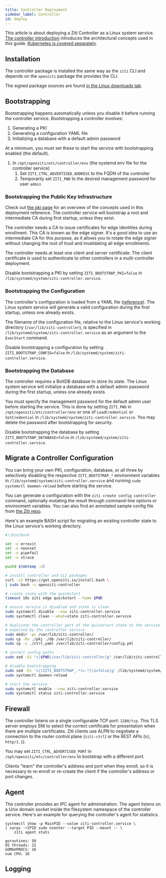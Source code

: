 ---
title: Controller Deployment
sidebar_label: Controller
id: deploy
---


This article is about deploying a Ziti Controller as a Linux system service. [The controller introduction](/learn/introduction/03-components.md#openziti-controller) introduces the architectural concepts used in this guide. [Kubernetes is covered separately](/guides/kubernetes/hosting/kubernetes-controller.mdx).

## Installation

The controller package is installed the same way as the `ziti` CLI and depends on the `openziti` package the provides the CLI.

The signed package sources are found [in the Linux downloads tab](/downloads.mdx?os=Linux).

## Bootstrapping

Bootstrapping happens automatically unless you disable it before running the controller service. Bootstrapping a controller involves:

1. Generating a PKI
1. Generating a configuration YAML file
1. Initializing a database with a default admin password

At a minimum, you must set these to start the service with bootstrapping enabled (the default).

1. In `/opt/openziti/etc/controller/env` (the systemd env file for the controller service)
    1. Set `ZITI_CTRL_ADVERTISED_ADDRESS` to the FQDN of the controller
    1. Temporarily set `ZITI_PWD` to the desired management password for user `admin`

### Bootstrapping the Public Key Infrastructure

Check out [the pki page](/learn/core-concepts/pki.md) for an overview of the concepts used in this deployment reference. The controller service will bootstrap a root and intermediate CA during first startup, unless they exist. 

The controller needs a CA to issue certificates for edge identities during enrollment. This CA is known as the edge signer. It's a good idea to use an intermediate CA for this purpose, as it allows you to rotate the edge signer without changing the root of trust and invalidating all edge enrollments.

The controller needs at least one client and server certificate. The client certificate is used to authenticate to other controllers in a multi-controller deployment.

Disable bootstrapping a PKI by setting `ZITI_BOOTSTRAP_PKI=false` in `/lib/systemd/system/ziti-controller.service`.

### Bootstrapping the Configuration

The controller's configuration is loaded from a YAML file ([reference](/reference/30-configuration/controller.md)). The Linux system service will generate a valid configuration during the first startup, unless one already exists. 

The filename of the configuration file, relative to the Linux service's working directory (`/var/lib/ziti-controller`), is specified in `/lib/systemd/system/ziti-controller.service` as an argument to the `ExecStart` command.

Disable bootstrapping a configuration by setting `ZITI_BOOTSTRAP_CONFIG=false` in `/lib/systemd/system/ziti-controller.service`.

### Bootstrapping the Database

The controller requires a BoltDB database to store its state. The Linux system service will initialize a database with a default admin password during the first startup, unless one already exists.

You must specify the management password for the default admin user before starting the service. This is done by setting `ZITI_PWD` in `/opt/openziti/etc/controller/env` or one of `LoadCredential` or `SetCredential` in `/lib/systemd/system/ziti-controller.service`. You may delete the password after bootstrapping for security.

Disable bootstrapping the database by setting `ZITI_BOOTSTRAP_DATABASE=false` in `/lib/systemd/system/ziti-controller.service`.

## Migrate a Controller Configuration

You can bring your own PKI, configuration, database, or all three by selectively disabling the respective `ZITI_BOOTSTRAP_*` environment variables in `/lib/systemd/system/ziti-controller.service` and running `sudo systemctl daemon-reload` before starting the service.

You can generate a configuration with the `ziti create config controller` command, optionally mutating the result through command-line options or environment variables. You can also find an annotated sample config file from [the Ziti repo](https://github.com/openziti/ziti/blob/main/etc/ctrl.with.edge.yml).

Here's an example BASH script for migrating an existing controller state to the Linux service's working directory.

```bash
#!/bin/bash

set -o errexit
set -o nounset
set -o pipefail
set -o xtrace

pushd $(mktemp -d)

# install controller and CLI packages
curl -sS https://get.openziti.io/install.bash \
| sudo bash -s openziti-controller

# create state with the quickstart
timeout 10s ziti edge quickstart --home $PWD

# ensure service is disabled and state is clean
sudo systemctl disable --now ziti-controller.service
sudo systemctl clean --what=state ziti-controller.service

# duplicate the controller part of the quickstart state to the service working directory using the config.yml filename
# expected by the controller service
sudo mkdir -pv /var/lib/ziti-controller/
sudo cp -Rv ./pki ./db /var/lib/ziti-controller/
sudo cp -v ./ctrl.yaml /var/lib/ziti-controller/config.yml

# correct config paths
sudo sed -Ei "s|$PWD|/var/lib/ziti-controller|g" /var/lib/ziti-controller/config.yml

# disable bootstrapping
sudo sed -Ei 's|(ZITI_BOOTSTRAP_.*)=.*|\1=false|g' /lib/systemd/system/ziti-controller.service
sudo systemctl daemon-reload

# start the service
sudo systemctl enable --now ziti-controller.service
sudo systemctl status ziti-controller.service

```

## Firewall

The controller listens on a single configurable TCP port: `1280/tcp`. This TLS server employs SNI to select the correct certificate for presentation when there are multiple certificates. Ziti clients use ALPN to negotiate a connection to the router control plane (`ziti-ctrl`) or the REST APIs (`h2`, `http/1.1`).

You may set `ZITI_CTRL_ADVERTISED_PORT` in `/opt/openziti/etc/controller/env` to bootstrap with a different port.

Clients "learn" the controller's address and port when they enroll, so it is necessary to re-enroll or re-create the client if the controller's address or port changes.

## Agent

The controller provides an IPC agent for administration. The agent listens on a Unix domain socket inside the filesystem namespace of the controller service. Here's an example for querying the controller's agent for statistics.

```text
systemctl show -p MainPID --value ziti-controller.service \
| xargs -rIPID sudo nsenter --target PID --mount -- \
    ziti agent stats
```

```buttonless title="Output"
goroutines: 50
OS threads: 22
GOMAXPROCS: 16
num CPU: 16
```

## Logging

<CliLogFormats/>